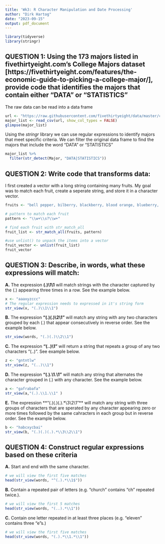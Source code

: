 ```yaml
---
title: 'Wk3: R Character Manipulation and Date Processing'
author: "Dirk Hartog"
date: "2023-09-15"
output: pdf_document
---
```

```r
library(tidyverse)
library(stringr)
```


## QUESTION 1: Using the 173 majors listed in fivethirtyeight.com’s College Majors dataset [https://fivethirtyeight.com/features/the-economic-guide-to-picking-a-college-major/], provide code that identifies the majors that contain either "DATA" or "STATISTICS"

The raw data can be read into a data frame
```r
url <- "https://raw.githubusercontent.com/fivethirtyeight/data/master/college-majors/majors-list.csv"
major_list <- read_csv(url, show_col_types = FALSE)
glimpse(major_list)
```

Using the *stringr* library we can use regular expressions to identify majors that meet specific criteria. We can filter the original data frame to find the majors that include the word "DATA" or "STATISTICS"

```r
major_list %>% 
  filter(str_detect(Major, "DATA|STATISTICS"))
```

## QUESTION 2: Write code that transforms data: 
I first created a vector with a long string containing many fruits. My goal was to match each fruit, create a seperate string, and store it in a character vector. 

```r
fruits <- "bell pepper, bilberry, blackberry, blood orange, blueberry, cantaloupe, chili pepper, cloudberry, elderberry, lime, lychee, mulberry, olive, salal berry"

# pattern to match each fruit
pattern <- "\\w+\\s?\\w+"

# find each fruit with str_match_all
fruit_list <- str_match_all(fruits, pattern)

#use unlist() to unpack the items into a vector 
fruit_vector <- unlist(fruit_list)
fruit_vector

```

## QUESTION 3: Describe, in words, what these expressions will match:

**A.** The expression **(.)\1\1** will match strings with the character captured by the (.) appearing three times in a row. See the example below. 

```r
x <- "aaaxyzccc"
# The regular expression needs to expressed in it's string form 
str_view(x, "(.)\\1\\1")
```

**B.** The expression **"(.)(.)\\2\\1"** will match any string with any two characters grouped by each (.) that appear consecutively in reverse order. See the example below. 

```r
str_view(words, "(.)(.)\\2\\1")
```

**C.** The expression **"(..)\\1"** will return a string that repeats a group of any two characters "(..)". See example below. 

```r
z <- "gntntlw"
str_view(z, "(..)\\1")
```

**D.** The expression **"(.).\\1.\\1"** will match any string that alternates the character grouped in (.) with any character. See the example below. 

```r
a <- "gafrabafa"
str_view(a,"(.).\\1.\\1" )
```

**E.** The expression **"(.)(.)(.).*\\3\\2\\1"** will match any string with three groups of characters that are sperated by any character appearing zero or more times followed by the same cahracters in each group but in reverse order. See the example below.

```r
b <- "habcxycbai"
str_view(b, "(.)(.)(.).*\\3\\2\\1")
```

## QUESTION 4: Construct regular expressions based on these criteria

**A.** Start and end with the same character. 

```r
# we will view the first five matches
head(str_view(words, "^(.).*\\1$"))
```


**B.** Contain a repeated pair of letters (e.g. "church" contains "ch" repeated twice.).

```r
# we will view the first 5 matches 
head(str_view(words, "(..).*\\1"))
```


**C.** Contain one letter repeated in at least three places (e.g. "eleven" contains three "e"s.)

```r
# we will view the first five matches
head(str_view(words, "(.).*\\1.*\\1"))
```


